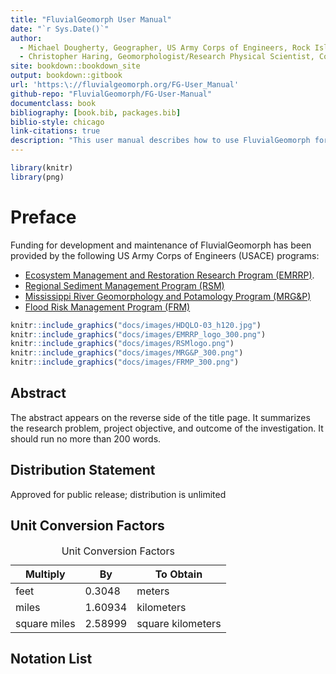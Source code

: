 ```yaml
--- 
title: "FluvialGeomorph User Manual"
date: "`r Sys.Date()`"
author: 
  - Michael Dougherty, Geographer, US Army Corps of Engineers, Rock Island District
  - Christopher Haring, Geomorphologist/Research Physical Scientist, Coastal Hydraulics Laboratory, U.S. Army Corps of Engineers
site: bookdown::bookdown_site
output: bookdown::gitbook
url: 'https:\://fluvialgeomorph.org/FG-User_Manual'
github-repo: "FluvialGeomorph/FG-User-Manual"
documentclass: book
bibliography: [book.bib, packages.bib]
biblio-style: chicago
link-citations: true
description: "This user manual describes how to use FluvialGeomorph for stream analysis."
---
```


```r
library(knitr)
library(png)
```

# Preface {-}
Funding for development and maintenance of FluvialGeomorph has been provided by the following US Army Corps of Engineers (USACE) programs:

* [Ecosystem Management and Restoration Research Program (EMRRP)](https://emrrp.el.erdc.dren.mil).
* [Regional Sediment Management Program (RSM)](https://rsm.usace.army.mil/)
* [Mississippi River Geomorphology and Potamology Program (MRG&P)](https://www.mvd.usace.army.mil/Missions/Mississippi-River-Science-Technology/MS-River-Geomorphology-Potamology/)
* [Flood Risk Management Program (FRM)](https://www.iwr.usace.army.mil/Missions/Flood-Risk-Management/Flood-Risk-Management-Program/)

```r
knitr::include_graphics("docs/images/HDQLO-03_h120.jpg")
knitr::include_graphics("docs/images/EMRRP_logo_300.png")
knitr::include_graphics("docs/images/RSMlogo.png")
knitr::include_graphics("docs/images/MRG&P_300.png")
knitr::include_graphics("docs/images/FRMP_300.png")
```


## Abstract
The abstract appears on the reverse side of the title page. It summarizes
the research problem, project objective, and outcome of the investigation.
It should run no more than 200 words. 


## Distribution Statement
Approved for public release; distribution is unlimited


## Unit Conversion Factors

Multiply               | By                | To Obtain
--------               | --                | ---------
feet                   | 0.3048            | meters
miles                  | 1.60934           | kilometers
square miles           | 2.58999           | square kilometers


Table: Unit Conversion Factors


## Notation List

